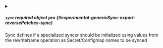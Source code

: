 
<details className="config-field" data-expandable="true">
<summary>

##### `sync` <span className="config-field-required" data-required="false">required</span> <span className="config-field-type">object</span> <span className="config-field-default"></span> <span className="config-field-enum"></span> <span data-pro="false" className="config-field-pro">pro</span> {#experimental-genericSync-export-reversePatches-sync}

Sync defines if a specialized syncer should be initialized using values
from the rewriteName operation as Secret/Configmap names to be synced

</summary>




<details className="config-field" data-expandable="false" open>
<summary>

##### `secret` <span className="config-field-required" data-required="false">required</span> <span className="config-field-type">boolean</span> <span className="config-field-default"></span> <span className="config-field-enum"></span> <span data-pro="false" className="config-field-pro">pro</span> {#experimental-genericSync-export-reversePatches-sync-secret}



</summary>



</details>



<details className="config-field" data-expandable="false" open>
<summary>

##### `configmap` <span className="config-field-required" data-required="false">required</span> <span className="config-field-type">boolean</span> <span className="config-field-default"></span> <span className="config-field-enum"></span> <span data-pro="false" className="config-field-pro">pro</span> {#experimental-genericSync-export-reversePatches-sync-configmap}



</summary>



</details>


</details>
